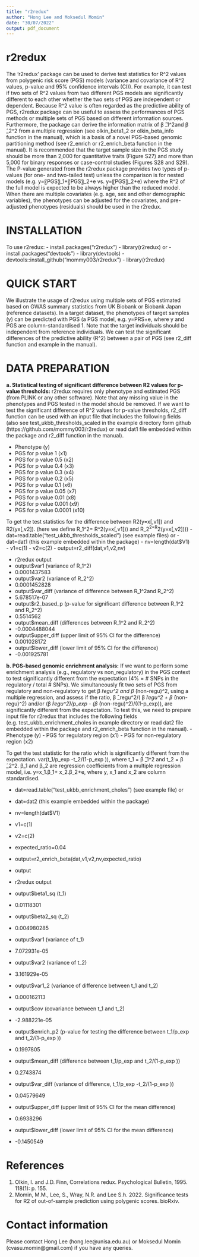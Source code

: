 ---
title: "r2redux"
author: "Hong Lee and Moksedul Momin"
date: "30/07/2022"
output: pdf_document
---

# r2redux

The ‘r2redux’ package can be used to derive test statistics for R^2 values from polygenic risk score (PGS) models (variance and covariance of R^2 values, p-value and 95% confidence intervals (CI)). For example, it can test if two sets of R^2 values from two different PGS models are significantly different to each other whether the two sets of PGS are independent or dependent. Because R^2 value is often regarded as the predictive ability of PGS, r2redux package can be useful to assess the performances of PGS methods or multiple sets of PGS based on different information sources. Furthermore, the package can derive the information matrix of β ̂_1^2and β ̂_2^2 from a multiple regression (see olkin_beta1_2 or olkin_beta_info function in the manual), which is a basis of a novel PGS-based genomic partitioning method (see r2_enrich or r2_enrich_beta function in the manual). It is recommended that the target sample size in the PGS study should be more than 2,000 for quantitative traits (Figure S27) and more than 5,000 for binary responses or case-control studies (Figures S28 and S29). The P-value generated from the r2redux package provides two types of p-values (for one- and two-tailed test) unless the comparison is for nested models (e.g. y=〖PGS〗_1+〖PGS〗_2+e vs. y=〖PGS〗_2+e) where the R^2 of the full model is expected to be always higher than the reduced model.  When there are multiple covariates (e.g. age, sex and other demographic variables), the phenotypes can be adjusted for the covariates, and pre-adjusted phenotypes (residuals) should be used in the r2redux.  

# INSTALLATION
To use r2redux:
- install.packages("r2redux") 
- library(r2redux)
or
-	install.packages("devtools")
-	library(devtools)
-	devtools::install_github("mommy003/r2redux")
-	library(r2redux)


# QUICK START
We illustrate the usage of r2redux using multiple sets of PGS estimated based on GWAS summary statistics from UK Biobank or Biobank Japan (reference datasets). In a target dataset, the phenotypes of target samples (y) can be predicted with PGS (a PGS model, e.g. y=PRS+e, where y and PGS are column-standardised 1. Note that the target individuals should be independent from reference individuals. We can test the significant differences of the predictive ability (R^2) between a pair of PGS (see r2_diff function and example in the manual).

# DATA PREPARATION
**a.	Statistical testing of significant difference between R2 values for p-value thresholds:** 
r2redux requires only phenotype and estimated PGS (from PLINK or any other software). Note that any missing value in the phenotypes and PGS tested in the model should be removed. If we want to test the significant difference of R^2 values for p-value thresholds, r2_diff function can be used with an input file that includes the following fields (also see test_ukbb_thresholds_scaled in the example directory form github  (https://github.com/mommy003/r2redux)  or read dat1 file embedded within the package and r2_diff function in the manual).


- Phenotype (y)
- PGS for p value 1 (x1)
- PGS for p value 0.5 (x2)
- PGS for p value 0.4 (x3)
- PGS for p value 0.3 (x4)
- PGS for p value 0.2 (x5)
- PGS for p value 0.1 (x6)
- PGS for p value 0.05 (x7)
- PGS for p value 0.01 (x8)
- PGS for p value 0.001 (x9)
- PGS for p value 0.0001 (x10)

To get the test statistics for the difference between R2(y=x[,v1]) and R2(yx[,v2]). (here we define R_1^2= R^2(y=x[,v1])) and R_2^2=R^2(y=x[,v2])))
- dat=read.table("test_ukbb_thresholds_scaled") (see example files) or
- dat=dat1 (this example embedded within the package)
- nv=length(dat$V1)
- v1=c(1)
- v2=c(2)
- output=r2_diff(dat,v1,v2,nv)

- r2redux output
- output$var1 (variance of R_1^2)
- 0.0001437583
- output$var2 (variance of R_2^2)
- 0.0001452828
- output$var_diff (variance of difference between R_1^2and R_2^2)
- 5.678517e-07
- output$r2_based_p (p-value for significant difference between R_1^2  and R_2^2)
- 0.5514562
- output$mean_diff (differences between R_1^2 and R_2^2)
- -0.0004488044
- output$upper_diff (upper limit of 95% CI for the difference)
- 0.001028172
- output$lower_diff (lower limit of 95% CI for the difference)
- -0.001925781

 
**b. PGS-based genomic enrichment analysis:**
If we want to perform some enrichment analysis (e.g., regulatory vs non_regulatory) in the PGS context to test significantly different from the expectation (4% = # SNPs in the regulatory / total # SNPs). We simultaneously fit two sets of PGS from regulatory and non-regulatory to get β ̂_regu^2 and β ̂_(non-regu)^2, using a multiple regression, and assess if the ratio, β ̂_regu^2/( β ̂_regu^2  + β ̂_(non-regu)^2) and/or  (β ̂_regu^2)/p_exp -  (β ̂_(non-regu)^2)/((1-p_exp)), are significantly different from the expectation. To test this, we need to prepare input file for r2redux that includes the following fields (e.g. test_ukbb_enrichment_choles in example directory or read dat2 file embedded within the package and r2_enrich_beta function in the manual).
- Phenotype (y)
- PGS for regulatory region (x1)
- PGS for non-regulatory region (x2)      

To get the test statistic for the ratio which is significantly different from the expectation. var(t_1/p_exp -t_2/(1-p_exp )), where t_1 = β ̂_1^2  and t_2 = β ̂_2^2. β_1 and β_2 are regression coefficients from a multiple regression model, i.e. y=x_1.β_1+ x_2.β_2+e, where y, x_1 and x_2 are column standardised.

- dat=read.table("test_ukbb_enrichment_choles") (see example file) or 
- dat=dat2 (this example embedded within the package)
- nv=length(dat$V1)
- v1=c(1)
- v2=c(2)
- expected_ratio=0.04
- output=r2_enrich_beta(dat,v1,v2,nv,expected_ratio)
- output

- r2redux output
- output$beta1_sq (t_1)
- 0.01118301
- output$beta2_sq (t_2)
- 0.004980285
- output$var1 (variance of t_1)
- 7.072931e-05
- output$var2 (variance of t_2)
- 3.161929e-05
- output$var1_2 (variance of difference between t_1 and t_2) 
- 0.000162113  
- output$cov (covariance between t_1 and t_2) 
- -2.988221e-05
- output$enrich_p2 (p-value for testing the difference between t_1/p_exp   and t_2/(1-p_exp ))
- 0.1997805
- output$mean_diff (difference between t_1/p_exp   and t_2/(1-p_exp ))
- 0.2743874
- output$var_diff (variance of difference, t_1/p_exp -t_2/(1-p_exp ))
- 0.04579649
- output$upper_diff (upper limit of 95% CI for the mean difference)
- 0.6938296
- output$lower_diff (lower limit of 95% CI for the mean difference)
- -0.1450549


# References
1. Olkin, I. and J.D. Finn, Correlations redux. Psychological Bulletin, 1995. 118(1): p. 155.
2. Momin, M.M., Lee, S., Wray, N.R. and Lee S.h. 2022. Significance tests for R2 of out-of-sample prediction using polygenic scores. bioRxiv.

# Contact information
Please contact Hong Lee (hong.lee@unisa.edu.au) or Moksedul Momin (cvasu.momin@gmail.com) if you have any queries.
